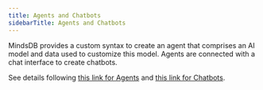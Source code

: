 ```yaml
---
title: Agents and Chatbots
sidebarTitle: Agents and Chatbots
---
```


MindsDB provides a custom syntax to create an agent that comprises an AI model and data used to customize this model. Agents are connected with a chat interface to create chatbots.

See details following [this link for Agents](mindsdb_sql/agents/agent) and [this link for Chatbots](mindsdb_sql/agents/knowledge-bases).
